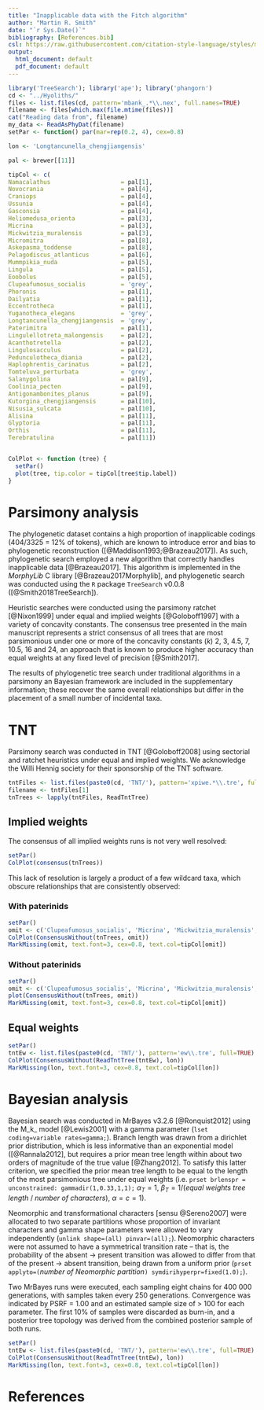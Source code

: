 ```yaml
---
title: "Inapplicable data with the Fitch algorithm"
author: "Martin R. Smith"
date: "`r Sys.Date()`"
bibliography: [References.bib]
csl: https://raw.githubusercontent.com/citation-style-language/styles/master/apa-old-doi-prefix.csl
output:
  html_document: default
  pdf_document: default
---
```


```R
library('TreeSearch'); library('ape'); library('phangorn')
cd <- "../Hyoliths/"
files <- list.files(cd, pattern='mbank_.*\\.nex', full.names=TRUE)
filename <- files[which.max(file.mtime(files))]
cat("Reading data from", filename)
my_data <- ReadAsPhyDat(filename)
setPar <- function() par(mar=rep(0.2, 4), cex=0.8)

lon <- 'Longtancunella_chengjiangensis'

pal <- brewer[[11]]

tipCol <- c(
Namacalathus                    = pal[1],
Novocrania                      = pal[4],
Craniops                        = pal[4],
Ussunia                         = pal[4],
Gasconsia                       = pal[4],
Heliomedusa_orienta             = pal[3],
Micrina                         = pal[3],
Mickwitzia_muralensis           = pal[3],
Micromitra                      = pal[8],
Askepasma_toddense              = pal[8],
Pelagodiscus_atlanticus         = pal[6],
Mummpikia_nuda                  = pal[5],
Lingula                         = pal[5],
Eoobolus                        = pal[5],
Clupeafumosus_socialis          = 'grey',
Phoronis                        = pal[1],
Dailyatia                       = pal[1],
Eccentrotheca                   = pal[1],
Yuganotheca_elegans             = 'grey',
Longtancunella_chengjiangensis  = 'grey',
Paterimitra                     = pal[1],
Lingulellotreta_malongensis     = pal[2],
Acanthotretella                 = pal[2],
Lingulosacculus                 = pal[2],
Pedunculotheca_diania           = pal[2],
Haplophrentis_carinatus         = pal[2],
Tomteluva_perturbata            = 'grey',
Salanygolina                    = pal[9],
Coolinia_pecten                 = pal[9],
Antigonambonites_planus         = pal[9],
Kutorgina_chengjiangensis       = pal[10],
Nisusia_sulcata                 = pal[10],
Alisina                         = pal[11],
Glyptoria                       = pal[11],
Orthis                          = pal[11],
Terebratulina                   = pal[11])


ColPlot <- function (tree) {
  setPar()
  plot(tree, tip.color = tipCol[tree$tip.label])
}
```

# Parsimony analysis

The phylogenetic dataset contains a high proportion of inapplicable codings (404/3325 = 12% of tokens), which are known to introduce error and bias to phylogenetic reconstruction ([@Maddison1993;@Brazeau2017]).  As such, phylogenetic search employed a new algorithm that correctly handles inapplicable data [@Brazeau2017].  This algorithm is implemented in the _MorphyLib_ C library [@Brazeau2017Morphylib], and phylogenetic search was conducted using the `R` package `TreeSearch` v0.0.8 ([@Smith2018TreeSearch]).  

Heuristic searches were conducted using the parsimony ratchet [@Nixon1999] under equal and implied weights [@Goloboff1997] with a variety of concavity constants.  The consensus tree presented in the main manuscript represents a strict consensus of all trees that are most parsimonious under one or more of the concavity constants ($k$) 2, 3, 4.5, 7, 10.5, 16 and 24, an approach that is known to produce higher accuracy than equal weights at any fixed level of precision [@Smith2017].

The results of phylogenetic tree search under traditional algorithms in a parsimony an Bayesian framework are included in the supplementary information; these recover the same overall relationships but differ in the placement of a small number of incidental taxa.



# TNT

Parsimony search was conducted in TNT [@Goloboff2008] using sectorial and ratchet heuristics under equal and implied weights.  We acknowledge the Willi Hennig society for their sponsorship of the TNT software.

```R
tntFiles <- list.files(paste0(cd, 'TNT/'), pattern='xpiwe.*\\.tre', full=TRUE)
filename <- tntFiles[1]
tnTrees <- lapply(tntFiles, ReadTntTree)
```

## Implied weights

The consensus of all implied weights runs is not very well resolved:

```R
setPar()
ColPlot(consensus(tnTrees))
```

This lack of resolution is largely a product of a few wildcard taxa, which obscure relationships that are consistently observed:

### With paterinids

```R
setPar()
omit <- c('Clupeafumosus_socialis', 'Micrina', 'Mickwitzia_muralensis', 'Paterimitra', 'Heliomedusa_orienta', 'Tomteluva_perturbata', 'Yuganotheca_elegans', 'Salanygolina', 'Gasconsia', 'Mummpikia_nuda')
ColPlot(ConsensusWithout(tnTrees, omit))
MarkMissing(omit, text.font=3, cex=0.8, text.col=tipCol[omit])
```

### Without paterinids

```R
setPar()
omit <- c('Clupeafumosus_socialis', 'Micrina', 'Mickwitzia_muralensis', 'Paterimitra', 'Heliomedusa_orienta', 'Tomteluva_perturbata', 'Yuganotheca_elegans', 'Salanygolina', 'Gasconsia', 'Mummpikia_nuda', 'Kutorgina_chengjiangensis', 'Nisusia_sulcata')
plot(ConsensusWithout(tnTrees, omit))
MarkMissing(omit, text.font=3, cex=0.8, text.col=tipCol[omit])

```


## Equal weights

```R
setPar()
tntEw <- list.files(paste0(cd, 'TNT/'), pattern='ew\\.tre', full=TRUE)
ColPlot(ConsensusWithout(ReadTntTree(tntEw), lon))
MarkMissing(lon, text.font=3, cex=0.8, text.col=tipCol[lon])
```


# Bayesian analysis

Bayesian search was conducted in MrBayes v3.2.6 [@Ronquist2012] using the M_k_ model [@Lewis2001] with a gamma parameter (`lset coding=variable rates=gamma;`). 
Branch length was drawn from a dirichlet prior distribution, which is less informative than an exponential model ([@Rannala2012], but requires a prior mean tree length within about two orders of magnitude of the true value [@Zhang2012]. To satisfy this latter criterion, we specified the prior mean tree length to be equal to the length of the most parsimonious tree under equal weights (i.e. `prset brlenspr = unconstrained: gammadir(1,0.33,1,1);` $α_T = 1$, $β_T = 1/$(_equal weights tree length_ / _number of characters_), $α = c = 1$).

Neomorphic and transformational characters [sensu @Sereno2007] were allocated to two separate partitions whose proportion of invariant characters and gamma shape parameters were allowed to vary independently (`unlink shape=(all) pinvar=(all);`).
Neomorphic characters were not assumed to have a symmetrical transition rate – that is, the probability of the absent → present transition was allowed to differ from that of the present → absent transition, being drawn from a uniform prior (`prset applyto=(`_number of Neomorphic partition_`) symdirihyperpr=fixed(1.0);`).

Two MrBayes runs were executed, each sampling eight chains for 400 000 generations, with samples taken every 250 generations.  Convergence was indicated by PSRF = 1.00 and an estimated sample size of > 100 for each parameter.  The first 10% of samples were discarded as burn-in, and a posterior tree topology was derived from the combined posterior sample of both runs.

```R
setPar()
tntEw <- list.files(paste0(cd, 'TNT/'), pattern='ew\\.tre', full=TRUE)
ColPlot(ConsensusWithout(ReadTntTree(tntEw), lon))
MarkMissing(lon, text.font=3, cex=0.8, text.col=tipCol[lon])
```

# References
